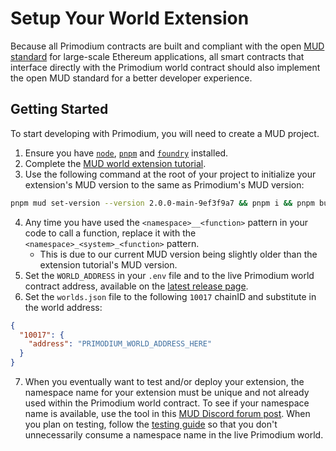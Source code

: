 # Setup Your World Extension

Because all Primodium contracts are built and compliant with the open [MUD standard](https://www.mud.dev) for large-scale Ethereum applications, all smart contracts that interface directly with the Primodium world contract should also implement the open MUD standard for a better developer experience.

## Getting Started

To start developing with Primodium, you will need to create a MUD project.

1. Ensure you have [`node`](https://nodejs.org/en/download/package-manager#macos), [`pnpm`](https://pnpm.io/installation) and [`foundry`](https://getfoundry.sh/) installed.
1. Complete the [MUD world extension tutorial](https://mud.dev/guides/extending-a-world).
1. Use the following command at the root of your project to initialize your extension's
MUD version to the same as Primodium's MUD version:

```bash copy
pnpm mud set-version --version 2.0.0-main-9ef3f9a7 && pnpm i && pnpm build
```
4. Any time you have used the `<namespace>__<function>` pattern in your code to call a function, replace it with the
   `<namespace>_<system>_<function>` pattern.
   - This is due to our current MUD version being slightly older than the extension tutorial's MUD version.
5. Set the `WORLD_ADDRESS` in your `.env` file and to the live Primodium world contract address, available on the [latest release page](../latest.mdx).
6. Set the `worlds.json` file to the following `10017` chainID and substitute in the world address:

```json copy
{
  "10017": {
    "address": "PRIMODIUM_WORLD_ADDRESS_HERE"
  }
}
```
7. When you eventually want to test and/or deploy your extension, the namespace name for your extension must be unique and not already used within the Primodium world contract. To see if your namespace name is available, use the tool in this [MUD Discord forum post](https://discord.com/channels/865335009915961364/1210703982079639647). When you plan on testing, follow the [testing guide](./testing.mdx) so that you don't unnecessarily consume a namespace name in the live Primodium world.
